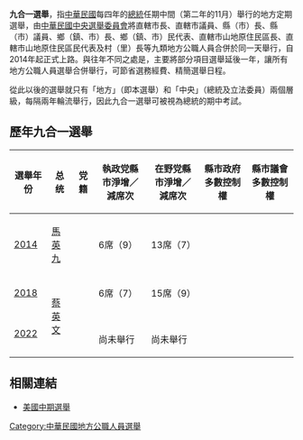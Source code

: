 '''九合一選舉'''，指[[中華民國|中華民國]]每四年的[[中華民國總統|總統]]任期中間（第二年的11月）舉行的地方定期選舉，由[[中華民國中央選舉委員會|中華民國中央選舉委員會]]將直轄市長、直轄市議員、縣（市）長、縣（市）議員、鄉（鎮、市）長、鄉（鎮、市）民代表、直轄市山地原住民區長、直轄市山地原住民區民代表及村（里）長等九類地方公職人員合併於同一天舉行，自2014年起正式上路。與往年不同之處是，主要將部分項目選舉延後一年，讓所有地方公職人員選舉合併舉行，可節省選務經費、精簡選舉日程。

從此以後的選舉就只有「地方」（即本選舉）和「中央」（總統及立法委員）兩個層級，每隔兩年輪流舉行，因此九合一選舉可被視為總統的期中考試。

== 歷年九合一選舉 ==
{| class="wikitable sortable" border="1" cellpadding="8" style="font-size:100%; border-collapse: collapse; text-align:center;"
|-
! 選舉年份
! 总统
! 党籍
! 執政党縣市淨增／<br>減席次
! 在野党縣市淨增／<br>減席次
! 縣市政府多數控制權
! 縣市議會多數控制權
|-
|[[2014年中華民國地方公職人員選舉|2014]]
|[[馬英九|馬英九]]
|{{KMT}}
|{{KMT}} 6席（{{decrease}}9）
|{{DPP}} 13席（{{increase}}7）
|{{DPP}}
|rowspan=2|{{KMT}}
|-
|[[2018年中華民國地方公職人員選舉|2018]]
|rowspan=2|[[蔡英文|蔡英文]]
|rowspan=2|{{DPP}}
|{{DPP}} 6席（{{decrease}}7）
|{{KMT}} 15席（{{increase}}9）
|{{KMT}}
|-
|[[2022年中華民國地方公職人員選舉|2022]]
|{{DPP}} <br>尚未舉行
|{{KMT}} <br>尚未舉行
|
|
|}

== 相關連結 ==
*[[美國中期選舉|美國中期選舉]]

{{中華民國選舉}}

[[Category:中華民國地方公職人員選舉|Category:中華民國地方公職人員選舉]]